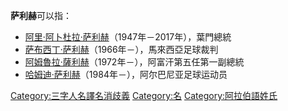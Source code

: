 '''萨利赫'''可以指：
*[[阿里·阿卜杜拉·萨利赫|阿里·阿卜杜拉·萨利赫]]（1947年－2017年），葉門總統
*[[萨布西丁·萨利赫|萨布西丁·萨利赫]]（1966年－），馬來西亞足球裁判
*[[阿姆魯拉·薩利赫|阿姆魯拉·薩利赫]]（1972年－），阿富汗第五任第一副總統
*[[哈姆迪·萨利赫|哈姆迪·萨利赫]]（1984年－），阿尔巴尼亚足球运动员
{{Disambig}}

[[Category:三字人名譯名消歧義|Category:三字人名譯名消歧義]]
[[Category:名|Category:名]]
[[Category:阿拉伯語姓氏|Category:阿拉伯語姓氏]]